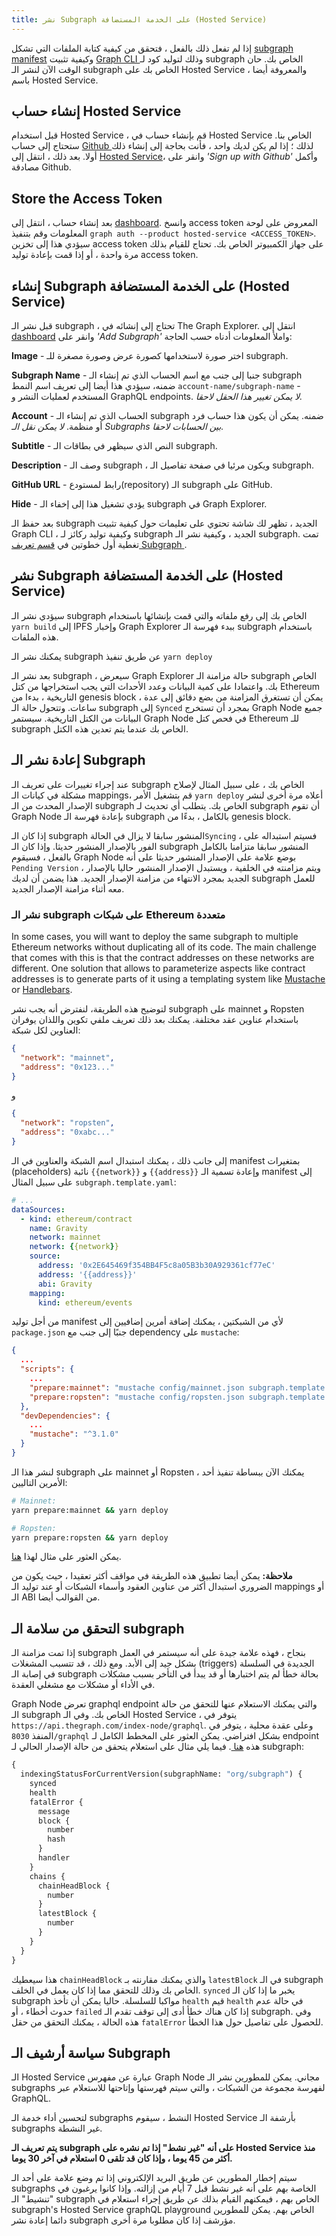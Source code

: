 ```yaml
---
title: نشر Subgraph على الخدمة المستضافة (Hosted Service)
---
```


إذا لم تفعل ذلك بالفعل ، فتحقق من كيفية كتابة الملفات التي تشكل [subgraph manifest](/developer/create-subgraph-hosted#the-subgraph-manifest) وكيفية تثبيت [ Graph CLI ](https://github.com/graphprotocol/graph-cli) وذلك لتوليد كود لـ subgraph الخاص بك. حان الوقت الآن لنشر الـ subgraph الخاص بك على Hosted Service ، والمعروفة أيضا باسم Hosted Service.

## إنشاء حساب Hosted Service

قبل استخدام Hosted Service ، قم بإنشاء حساب في Hosted Service الخاص بنا. ستحتاج إلى حساب [ Github ](https://github.com/) لذلك ؛ إذا لم يكن لديك واحد ، فأنت بحاجة إلى إنشاء ذلك أولا. بعد ذلك ، انتقل إلى [Hosted Service](https://thegraph.com/hosted-service/)، وانقر على _'Sign up with Github'_ وأكمل مصادقة Github.

## Store the Access Token

بعد إنشاء حساب ، انتقل إلى [dashboard](https://thegraph.com/hosted-service/dashboard). وانسخ access token المعروض على لوحة المعلومات وقم بتنفيذ `graph auth --product hosted-service <ACCESS_TOKEN>`. سيؤدي هذا إلى تخزين access token على جهاز الكمبيوتر الخاص بك. تحتاج للقيام بذلك مرة واحدة ، أو إذا قمت بإعادة توليد access token.

## إنشاء Subgraph على الخدمة المستضافة (Hosted Service)

قبل نشر الـ subgraph ، تحتاج إلى إنشائه في The Graph Explorer. انتقل إلى [dashboard](https://thegraph.com/hosted-service/dashboard) وانقر على _'Add Subgraph'_ واملأ المعلومات أدناه حسب الحاجة:

**Image** - اختر صورة لاستخدامها كصورة عرض وصورة مصغرة للـ subgraph.

**Subgraph Name** - جنبا إلى جنب مع اسم الحساب الذي تم إنشاء الـ subgraph ضمنه، سيؤدي هذا أيضا إلى تعريف اسم النمط `account-name/subgraph-name` - المستخدم لعمليات النشر و GraphQL endpoints. _لا يمكن تغيير هذا الحقل لاحقا._

**Account** - الحساب الذي تم إنشاء الـ subgraph ضمنه. يمكن أن يكون هذا حساب فرد أو منظمة. _لا يمكن نقل الـ Subgraphs بين الحسابات لاحقا._

**Subtitle** - النص الذي سيظهر في بطاقات الـ subgraph.

**Description** - وصف الـ subgraph ، ويكون مرئيا في صفحة تفاصيل الـ subgraph.

**GitHub URL** - رابط لمستودع(repository) الـ subgraph على GitHub.

**Hide** - يؤدي تشغيل هذا إلى إخفاء الـ subgraph في Graph Explorer.

بعد حفظ الـ subgraph الجديد ، تظهر لك شاشة تحتوي على تعليمات حول كيفية تثبيت Graph CLI ، وكيفية توليد ركائز لـ subgraph الجديد ، وكيفية نشر الـ subgraph. تمت تغطية أول خطوتين في [ قسم تعريف Subgraph ](/developer/define-subgraph-hosted).

## نشر Subgraph على الخدمة المستضافة (Hosted Service)

سيؤدي نشر الـ subgraph الخاص بك إلى رفع ملفاته والتي قمت بإنشائها باستخدام `yarn build` إلى IPFS وإخبار Graph Explorer ببدء فهرسة الـ subgraph باستخدام هذه الملفات.

يمكنك نشر الـ subgraph عن طريق تنفيذ `yarn deploy`

بعد نشر الـ subgraph ، سيعرض Graph Explorer حالة مزامنة الـ subgraph الخاص بك. واعتمادا على كمية البيانات وعدد الأحداث التي يجب استخراجها من كتل Ethereum التاريخية ، بدءا من genesis block ، يمكن أن تستغرق المزامنة من بضع دقائق إلى عدة ساعات. وتتحول حالة الـ subgraph إلى `Synced` بمجرد أن تستخرج Graph Node جميع البيانات من الكتل التاريخية. سيستمر Graph Node في فحص كتل Ethereum للـ subgraph الخاص بك عندما يتم تعدين هذه الكتل.

## إعادة نشر الـ Subgraph

عند إجراء تغييرات على تعريف الـ subgraph الخاص بك ، على سبيل المثال لإصلاح مشكلة في كيانات الـ mappings، قم بتشغيل الأمر `yarn deploy` أعلاه مرة أخرى لنشر الإصدار المحدث من الـ subgraph الخاص بك. يتطلب أي تحديث لـ subgraph أن تقوم Graph Node بإعادة فهرسة الـ subgraph بالكامل ، بدءًا من genesis block.

إذا كان الـ subgraph المنشور سابقا لا يزال في الحالة`Syncing` ، فسيتم استبداله على الفور بالإصدار المنشور حديثا. وإذا كان الـ subgraph المنشور سابقا متزامنا بالكامل بالفعل ، فسيقوم Graph Node بوضع علامة على الإصدار المنشور حديثا على أنه `Pending Version` ، ويتم مزامنته في الخلفية ، ويستبدل الإصدار المنشور حاليا بالإصدار الجديد بمجرد الانتهاء من مزامنة الإصدار الجديد. هذا يضمن أن لديك subgraph للعمل معه أثناء مزامنة الإصدار الجديد.

### نشر الـ subgraph على شبكات Ethereum متعددة

In some cases, you will want to deploy the same subgraph to multiple Ethereum networks without duplicating all of its code. The main challenge that comes with this is that the contract addresses on these networks are different. One solution that allows to parameterize aspects like contract addresses is to generate parts of it using a templating system like [Mustache](https://mustache.github.io/) or [Handlebars](https://handlebarsjs.com/).

لتوضيح هذه الطريقة، لنفترض أنه يجب نشر subgraph على mainnet و Ropsten باستخدام عناوين عقد مختلفة. يمكنك بعد ذلك تعريف ملفي تكوين واللذان يوفران العناوين لكل شبكة:

```json
{
  "network": "mainnet",
  "address": "0x123..."
}
```

و

```json
{
  "network": "ropsten",
  "address": "0xabc..."
}
```

إلى جانب ذلك ، يمكنك استبدال اسم الشبكة والعناوين في الـ manifest بمتغيرات (placeholders) نائبة `{{network}}` و `{{address}}` وإعادة تسمية الـ manifest إلى على سبيل المثال `subgraph.template.yaml`:

```yaml
# ...
dataSources:
  - kind: ethereum/contract
    name: Gravity
    network: mainnet
    network: {{network}}
    source:
      address: '0x2E645469f354BB4F5c8a05B3b30A929361cf77eC'
      address: '{{address}}'
      abi: Gravity
    mapping:
      kind: ethereum/events
```

من أجل توليد manifest لأي من الشبكتين ، يمكنك إضافة أمرين إضافيين إلى `package.json` جنبًا إلى جنب مع dependency على `mustache`:

```json
{
  ...
  "scripts": {
    ...
    "prepare:mainnet": "mustache config/mainnet.json subgraph.template.yaml > subgraph.yaml",
    "prepare:ropsten": "mustache config/ropsten.json subgraph.template.yaml > subgraph.yaml"
  },
  "devDependencies": {
    ...
    "mustache": "^3.1.0"
  }
}
```

لنشر هذا الـ subgraph على mainnet أو Ropsten ، يمكنك الآن ببساطة تنفيذ أحد الأمرين التاليين:

```sh
# Mainnet:
yarn prepare:mainnet && yarn deploy

# Ropsten:
yarn prepare:ropsten && yarn deploy
```

يمكن العثور على مثال لهذا [هنا](https://github.com/graphprotocol/example-subgraph/tree/371232cf68e6d814facf5e5413ad0fef65144759).

**ملاحظة:** يمكن أيضا تطبيق هذه الطريقة في مواقف أكثر تعقيدا ، حيث يكون من الضروري استبدال أكثر من عناوين العقود وأسماء الشبكات أو عند توليد الـ mappings أو الـ ABI من القوالب أيضا.

## التحقق من سلامة الـ subgraph

إذا تمت مزامنة الـ subgraph بنجاح ، فهذه علامة جيدة على أنه سيستمر في العمل بشكل جيد إلى الأبد. ومع ذلك ، قد تتسبب المشغلات (triggers) الجديدة في السلسلة في إصابة الـ subgraph بحالة خطأ لم يتم اختبارها أو قد يبدأ في التأخر بسبب مشكلات في الأداء أو مشكلات مع مشغلي العقدة.

Graph Node تعرض graphql endpoint والتي يمكنك الاستعلام عنها للتحقق من حالة الـ subgraph الخاص بك. وفي الـ Hosted Service ، يتوفر في `https://api.thegraph.com/index-node/graphql`. وعلى عقدة محلية ، يتوفر في المنفذ `8030/graphql` بشكل افتراضي. يمكن العثور على المخطط الكامل لـ endpoint هذه [ هنا ](https://github.com/graphprotocol/graph-node/blob/master/server/index-node/src/schema.graphql). فيما يلي مثال على استعلام يتحقق من حالة الإصدار الحالي لـ subgraph:

```graphql
{
  indexingStatusForCurrentVersion(subgraphName: "org/subgraph") {
    synced
    health
    fatalError {
      message
      block {
        number
        hash
      }
      handler
    }
    chains {
      chainHeadBlock {
        number
      }
      latestBlock {
        number
      }
    }
  }
}
```

هذا سيعطيك `chainHeadBlock` والذي يمكنك مقارنته بـ `latestBlock` في الـ subgraph الخاص بك وذلك للتحقق مما إذا كان يعمل في الخلف. `synced` يخبر ما إذا كان الـ subgraph مواكبا للسلسلة. حاليا يمكن أن تأخذ `health` قيم `health` في حالة عدم حدوث أخطاء ، أو `failed` إذا كان هناك خطأ أدى إلى توقف تقدم الـ subgraph. وفي هذه الحالة ، يمكنك التحقق من حقل `fatalError` للحصول على تفاصيل حول هذا الخطأ.

## سياسة أرشيف الـ Subgraph

الـ Hosted Service عبارة عن مفهرس Graph Node مجاني. يمكن للمطورين نشر الـ subgraphs لفهرسة مجموعة من الشبكات ، والتي سيتم فهرستها وإتاحتها للاستعلام عبر GraphQL.

لتحسين أداء خدمة الـ subgraphs النشط ، سيقوم Hosted Service بأرشفة الـ subgraphs غير النشطة.

**يتم تعريف الـ subgraph على أنه "غير نشط" إذا تم نشره على Hosted Service منذ أكثر من 45 يوما ، وإذا كان قد تلقى 0 استعلام في آخر 30 يوما.**

سيتم إخطار المطورين عن طريق البريد الإلكتروني إذا تم وضع علامة على أحد الـ subgraphs الخاصة بهم على أنه غير نشط قبل 7 أيام من إزالته. وإذا كانوا يرغبون في "تنشيط" الـ subgraph الخاص بهم ، فيمكنهم القيام بذلك عن طريق إجراء استعلام في subgraph's Hosted Service graphQL playground الخاص بهم. يمكن للمطورين دائما إعادة نشر subgraph مؤرشف إذا كان مطلوبا مرة أخرى.
